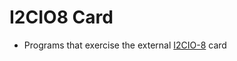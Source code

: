 = I2CIO8 Card =

* Programs that exercise the external [http://land-boards.com/blwiki/index.php?title=I2CIO-8 I2CIO-8] card
